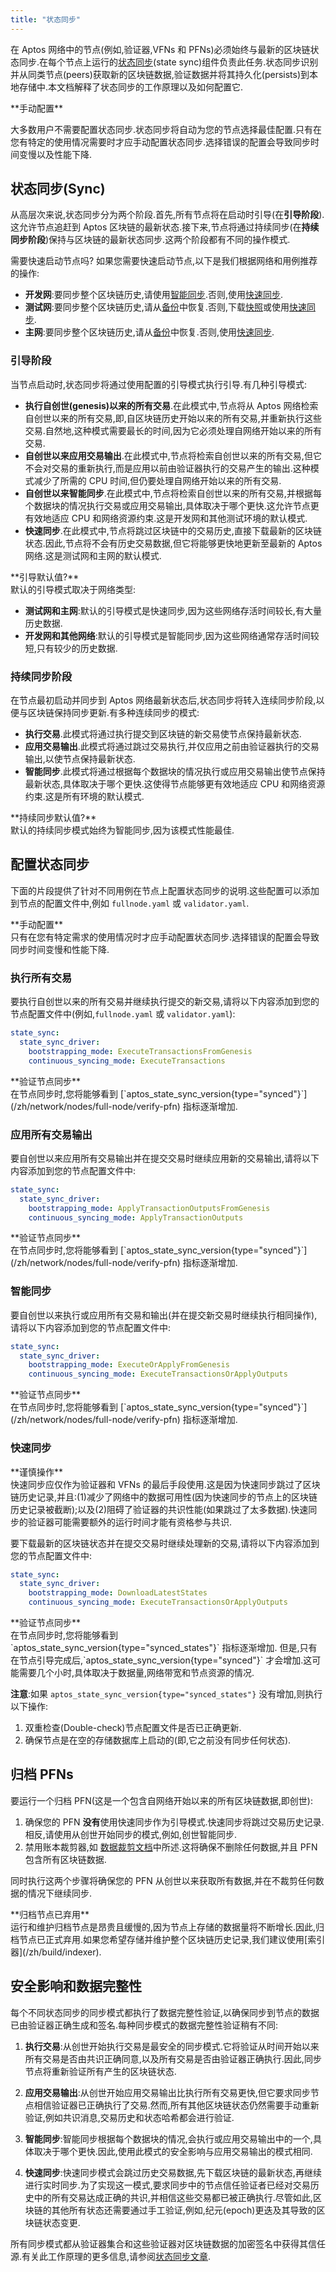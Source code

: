 ```yaml
---
title: "状态同步"
---
```



在 Aptos 网络中的节点(例如,验证器,VFNs 和 PFNs)必须始终与最新的区块链状态同步.在每个节点上运行的[状态同步](https://medium.com/aptoslabs/the-evolution-of-state-sync-the-path-to-100k-transactions-per-second-with-sub-second-latency-at-52e25a2c6f10)(state sync)组件负责此任务.状态同步识别并从同类节点(peers)获取新的区块链数据,验证数据并将其持久化(persists)到本地存储中.本文档解释了状态同步的工作原理以及如何配置它.

<Aside type="caution">
  **手动配置**<br />

  大多数用户不需要配置状态同步.状态同步将自动为您的节点选择最佳配置.只有在您有特定的使用情况需要时才应手动配置状态同步.选择错误的配置会导致同步时间变慢以及性能下降.
</Aside>

## 状态同步(Sync)

从高层次来说,状态同步分为两个阶段.首先,所有节点将在启动时引导(在**引导阶段**).这允许节点追赶到 Aptos 区块链的最新状态.接下来,节点将通过持续同步(在**持续同步阶段**)保持与区块链的最新状态同步.这两个阶段都有不同的操作模式.

<Aside type="note">
  需要快速启动节点吗?
  如果您需要快速启动节点,以下是我们根据网络和用例推荐的操作:

  - **开发网**:要同步整个区块链历史,请使用[智能同步](/zh/network/nodes/configure/state-sync.mdx#智能同步).否则,使用[快速同步](/zh/network/nodes/configure/state-sync.mdx#快速同步).
  - **测试网**:要同步整个区块链历史,请从[备份](/zh/network/nodes/bootstrap-fullnode/aptos-db-restore)中恢复.否则,下载[快照](/zh/network/nodes/bootstrap-fullnode)或使用[快速同步](/zh/network/nodes/configure/state-sync.mdx#快速同步).
  - **主网**:要同步整个区块链历史,请从[备份](/zh/network/nodes/bootstrap-fullnode/aptos-db-restore)中恢复.否则,使用[快速同步](/zh/network/nodes/configure/state-sync.mdx#快速同步).
</Aside>

### 引导阶段

当节点启动时,状态同步将通过使用配置的引导模式执行引导.有几种引导模式:

- **执行自创世(genesis)以来的所有交易**.在此模式中,节点将从 Aptos 网络检索自创世以来的所有交易,即,自区块链历史开始以来的所有交易,并重新执行这些交易.自然地,这种模式需要最长的时间,因为它必须处理自网络开始以来的所有交易.
- **自创世以来应用交易输出**.在此模式中,节点将检索自创世以来的所有交易,但它不会对交易的重新执行,而是应用以前由验证器执行的交易产生的输出.这种模式减少了所需的 CPU 时间,但仍要处理自网络开始以来的所有交易.
- **自创世以来智能同步**.在此模式中,节点将检索自创世以来的所有交易,并根据每个数据块的情况执行交易或应用交易输出,具体取决于哪个更快.这允许节点更有效地适应 CPU 和网络资源约束.这是开发网和其他测试环境的默认模式.
- **快速同步**.在此模式中,节点将跳过区块链中的交易历史,直接下载最新的区块链状态.因此,节点将不会有历史交易数据,但它将能够更快地更新至最新的 Aptos 网络.这是测试网和主网的默认模式.

<Aside type="note">
  **引导默认值?** <br />
  默认的引导模式取决于网络类型:

  - **测试网和主网**:默认的引导模式是快速同步,因为这些网络存活时间较长,有大量历史数据.
  - **开发网和其他网络**:默认的引导模式是智能同步,因为这些网络通常存活时间较短,只有较少的历史数据.
</Aside>

### 持续同步阶段

在节点最初启动并同步到 Aptos 网络最新状态后,状态同步将转入连续同步阶段,以便与区块链保持同步更新.有多种连续同步的模式:

- **执行交易**.此模式将通过执行提交到区块链的新交易使节点保持最新状态.
- **应用交易输出**.此模式将通过跳过交易执行,并仅应用之前由验证器执行的交易输出,以使节点保持最新状态.
- **智能同步**.此模式将通过根据每个数据块的情况执行或应用交易输出使节点保持最新状态,具体取决于哪个更快.这使得节点能够更有效地适应 CPU 和网络资源约束.这是所有环境的默认模式.

<Aside type="note">
  **持续同步默认值?**<br />
  默认的持续同步模式始终为智能同步,因为该模式性能最佳.
</Aside>

## 配置状态同步

下面的片段提供了针对不同用例在节点上配置状态同步的说明.这些配置可以添加到节点的配置文件中,例如 `fullnode.yaml` 或 `validator.yaml`.

<Aside type="caution">
  **手动配置**<br />
  只有在您有特定需求的使用情况时才应手动配置状态同步.选择错误的配置会导致同步时间变慢和性能下降.
</Aside>

### 执行所有交易

要执行自创世以来的所有交易并继续执行提交的新交易,请将以下内容添加到您的节点配置文件中(例如,`fullnode.yaml` 或 `validator.yaml`):

```yaml filename="fullnode.yaml"
state_sync:
  state_sync_driver:
    bootstrapping_mode: ExecuteTransactionsFromGenesis
    continuous_syncing_mode: ExecuteTransactions
```

<Aside type="caution">
  **验证节点同步**<br />
  在节点同步时,您将能够看到 [`aptos_state_sync_version{type="synced"}`](/zh/network/nodes/full-node/verify-pfn) 指标逐渐增加.
</Aside>

### 应用所有交易输出

要自创世以来应用所有交易输出并在提交交易时继续应用新的交易输出,请将以下内容添加到您的节点配置文件中:

```yaml filename="fullnode.yaml"
state_sync:
  state_sync_driver:
    bootstrapping_mode: ApplyTransactionOutputsFromGenesis
    continuous_syncing_mode: ApplyTransactionOutputs
```

<Aside type="note">
  **验证节点同步**<br />
  在节点同步时,您将能够看到 [`aptos_state_sync_version{type="synced"}`](/zh/network/nodes/full-node/verify-pfn) 指标逐渐增加.
</Aside>

### 智能同步

要自创世以来执行或应用所有交易和输出(并在提交新交易时继续执行相同操作),请将以下内容添加到您的节点配置文件中:

```yaml filename="fullnode.yaml"
state_sync:
  state_sync_driver:
    bootstrapping_mode: ExecuteOrApplyFromGenesis
    continuous_syncing_mode: ExecuteTransactionsOrApplyOutputs
```

<Aside type="note">
  **验证节点同步**<br />
  在节点同步时,您将能够看到 [`aptos_state_sync_version{type="synced"}`](/zh/network/nodes/full-node/verify-pfn) 指标逐渐增加.
</Aside>

### 快速同步

<Aside type="caution">
  **谨慎操作**<br />
  快速同步应仅作为验证器和 VFNs 的最后手段使用.这是因为快速同步跳过了区块链历史记录,并且:(1)减少了网络中的数据可用性(因为快速同步的节点上的区块链历史记录被截断);以及(2)阻碍了验证器的共识性能(如果跳过了太多数据).快速同步的验证器可能需要额外的运行时间才能有资格参与共识.
</Aside>

要下载最新的区块链状态并在提交交易时继续处理新的交易,请将以下内容添加到您的节点配置文件中:

```yaml filename="fullnode.yaml"
state_sync:
  state_sync_driver:
    bootstrapping_mode: DownloadLatestStates
    continuous_syncing_mode: ExecuteTransactionsOrApplyOutputs
```

<Aside type="caution">
  **验证节点同步**<br />
  在节点同步时,您将能够看到 `aptos_state_sync_version{type="synced_states"}` 指标逐渐增加.
  但是,只有在节点引导完成后,`aptos_state_sync_version{type="synced"}` 才会增加.这可能需要几个小时,具体取决于数据量,网络带宽和节点资源的情况.

  **注意**:如果 `aptos_state_sync_version{type="synced_states"}` 没有增加,则执行以下操作:

  1. 双重检查(Double-check)节点配置文件是否已正确更新.
  2. 确保节点是在空的存储数据库上启动的(即,它之前没有同步任何状态).
</Aside>

## 归档 PFNs

要运行一个归档 PFN(这是一个包含自网络开始以来的所有区块链数据,即创世):

1. 确保您的 PFN **没有**使用快速同步作为引导模式.快速同步将跳过交易历史记录.相反,请使用从创世开始同步的模式,例如,创世智能同步.
2. 禁用账本裁剪器,如 [数据裁剪文档](/zh/network/nodes/configure/data-pruning.mdx#disable-the-ledger-pruner)中所述.这将确保不删除任何数据,并且 PFN 包含所有区块链数据.

同时执行这两个步骤将确保您的 PFN 从创世以来获取所有数据,并在不裁剪任何数据的情况下继续同步.

<Aside type="caution">
  **归档节点已弃用**<br />
  运行和维护归档节点是昂贵且缓慢的,因为节点上存储的数据量将不断增长.因此,归档节点已正式弃用.如果您希望存储并维护整个区块链历史记录,我们建议使用[索引器](/zh/build/indexer).
</Aside>

## 安全影响和数据完整性

每个不同状态同步的同步模式都执行了数据完整性验证,以确保同步到节点的数据已由验证器正确生成和签名.每种同步模式的数据完整性验证稍有不同:

1. **执行交易**:从创世开始执行交易是最安全的同步模式.它将验证从时间开始以来所有交易是否由共识正确同意,以及所有交易是否由验证器正确执行.因此,同步节点将重新验证所有产生的区块链状态.

2. **应用交易输出**:从创世开始应用交易输出比执行所有交易更快,但它要求同步节点相信验证器已正确执行了交易.然而,所有其他区块链状态仍然需要手动重新验证,例如共识消息,交易历史和状态哈希都会进行验证.

3. **智能同步**:智能同步根据每个数据块的情况,会执行或应用交易输出中的一个,具体取决于哪个更快.因此,使用此模式的安全影响与应用交易输出的模式相同.

4. **快速同步**:快速同步模式会跳过历史交易数据,先下载区块链的最新状态,再继续进行实时同步.为了实现这一模式,要求同步中的节点信任验证者已经对交易历史中的所有交易达成正确的共识,并相信这些交易都已被正确执行.尽管如此,区块链的其他所有状态还需要通过手工验证,例如,纪元(epoch)更迭及其导致的区块链状态变更.

所有同步模式都从验证器集合和这些验证器对区块链数据的加密签名中获得其信任源.有关此工作原理的更多信息,请参阅[状态同步文章](https://medium.com/aptoslabs/the-evolution-of-state-sync-the-path-to-100k-transactions-per-second-with-sub-second-latency-at-52e25a2c6f10).
